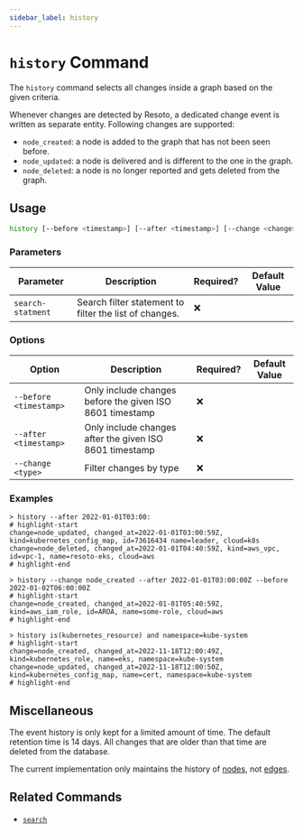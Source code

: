 ```yaml
---
sidebar_label: history
---
```


# `history` Command

The `history` command selects all changes inside a graph based on the given criteria.

Whenever changes are detected by Resoto, a dedicated change event is written as separate entity. Following changes are supported:

- `node_created`: a node is added to the graph that has not been seen before.
- `node_updated`: a node is delivered and is different to the one in the graph.
- `node_deleted`: a node is no longer reported and gets deleted from the graph.

## Usage

```bash
history [--before <timestamp>] [--after <timestamp>] [--change <change>] [search-statement]
```

### Parameters

| Parameter         | Description                                            | Required? | Default Value |
| ----------------- | ------------------------------------------------------ | --------- | ------------- |
| `search-statment` | Search filter statement to filter the list of changes. | ❌        |               |

### Options

| Option                 | Description                                              | Required? | Default Value |
| ---------------------- | -------------------------------------------------------- | --------- | ------------- |
| `--before <timestamp>` | Only include changes before the given ISO 8601 timestamp | ❌        |               |
| `--after <timestamp>`  | Only include changes after the given ISO 8601 timestamp  | ❌        |               |
| `--change <type>`      | Filter changes by type                                   | ❌        |               |

### Examples

```shell title="Show all nodes changed in the last hour"
> history --after 2022-01-01T03:00:
# highlight-start
​change=node_updated, changed_at=2022-01-01T03:00:59Z, kind=kubernetes_config_map, id=73616434 name=leader, cloud=k8s
​change=node_deleted, changed_at=2022-01-01T04:40:59Z, kind=aws_vpc, id=vpc-1, name=resoto-eks, cloud=aws
# highlight-end
```

```shell title="Show all nodes created on 1.1.2022 between 03:00 and 06:00 (UTC)"
> history --change node_created --after 2022-01-01T03:00:00Z --before 2022-01-02T06:00:00Z
# highlight-start
​change=node_created, changed_at=2022-01-01T05:40:59Z, kind=aws_iam_role, id=AROA, name=some-role, cloud=aws
# highlight-end
```

```shell title="Show all changes to kubernetes resources in the kube-system namespace"
> history is(kubernetes_resource) and namespace=kube-system
# highlight-start
​change=node_created, changed_at=2022-11-18T12:00:49Z, kind=kubernetes_role, name=eks, namespace=kube-system
​change=node_updated, changed_at=2022-11-18T12:00:50Z, kind=kubernetes_config_map, name=cert, namespace=kube-system
# highlight-end
```

## Miscellaneous

The event history is only kept for a limited amount of time. The default retention time is 14 days. All changes that are older than that time are deleted from the database.

The current implementation only maintains the history of [nodes](../../../concepts/asset-inventory-graph/index.mdx#nodes), not [edges](../../../concepts/asset-inventory-graph/index.mdx#edges).

## Related Commands

- [`search`](./search.mdx)
